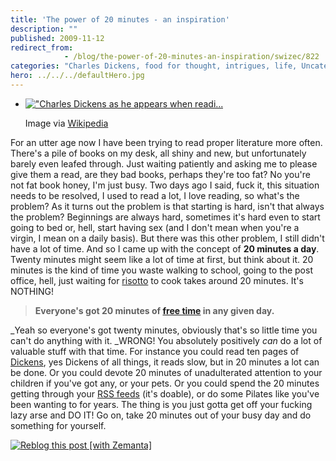 ```yaml
---
title: 'The power of 20 minutes - an inspiration'
description: ""
published: 2009-11-12
redirect_from: 
            - /blog/the-power-of-20-minutes-an-inspiration/swizec/822
categories: "Charles Dickens, food for thought, intrigues, life, Uncategorized"
hero: ../../../defaultHero.jpg
---
```

- [![&quot;Charles Dickens as he appears when readi...](http://upload.wikimedia.org/wikipedia/commons/thumb/2/24/Charles_Dickens%2C_public_reading%2C_1867.jpg/300px-Charles_Dickens%2C_public_reading%2C_1867.jpg "&quot;Charles Dickens as he appears when readi...")](http://commons.wikipedia.org/wiki/Image:Charles_Dickens%2C_public_reading%2C_1867.jpg)

  Image via [Wikipedia](http://commons.wikipedia.org/wiki/Image:Charles_Dickens%2C_public_reading%2C_1867.jpg)

For an utter age now I have been trying to read proper literature more often. There&#x27;s a pile of books on my desk, all shiny and new, but unfortunately barely even leafed through. Just waiting patiently and asking me to please give them a read, are they bad books, perhaps they&#x27;re too fat? No you&#x27;re not fat book honey, I&#x27;m just busy. Two days ago I said, fuck it, this situation needs to be resolved, I used to read a lot, I love reading, so what&#x27;s the problem? As it turns out the problem is that starting is hard, isn&#x27;t that always the problem? Beginnings are always hard, sometimes it&#x27;s hard even to start going to bed or, hell, start having sex (and I don&#x27;t mean when you&#x27;re a virgin, I mean on a daily basis). But there was this other problem, I still didn&#x27;t have a lot of time. And so I came up with the concept of **20 minutes a day**. Twenty minutes might seem like a lot of time at first, but think about it. 20 minutes is the kind of time you waste walking to school, going to the post office, hell, just waiting for [risotto](http://en.wikipedia.org/wiki/Risotto "Risotto") to cook takes around 20 minutes. It&#x27;s NOTHING!

> **Everyone&#x27;s got 20 minutes of [free time](http://en.wikipedia.org/wiki/Leisure "Leisure") in any given day.**

_Yeah so everyone&#x27;s got twenty minutes, obviously that&#x27;s so little time you can&#x27;t do anything with it. _WRONG! You absolutely positively _can_ do a lot of valuable stuff with that time. For instance you could read ten pages of [Dickens](http://en.wikipedia.org/wiki/Charles_Dickens "Charles Dickens"), yes Dickens of all things, it reads slow, but in 20 minutes a lot can be done. Or you could devote 20 minutes of unadulterated attention to your children if you&#x27;ve got any, or your pets. Or you could spend the 20 minutes getting through your [RSS feeds](http://en.wikipedia.org/wiki/RSS "RSS") (it&#x27;s doable), or do some Pilates like you&#x27;ve been wanting to for years. The thing is you just gotta get off your fucking lazy arse and DO IT! Go on, take 20 minutes out of your busy day and do something for yourself.

[![Reblog this post \[with Zemanta\]](http://img.zemanta.com/reblog_e.png?x-id=8cbcf747-ac87-400c-8e76-d70abfbf6ece)](http://reblog.zemanta.com/zemified/8cbcf747-ac87-400c-8e76-d70abfbf6ece/ "Reblog this post \[with Zemanta]")